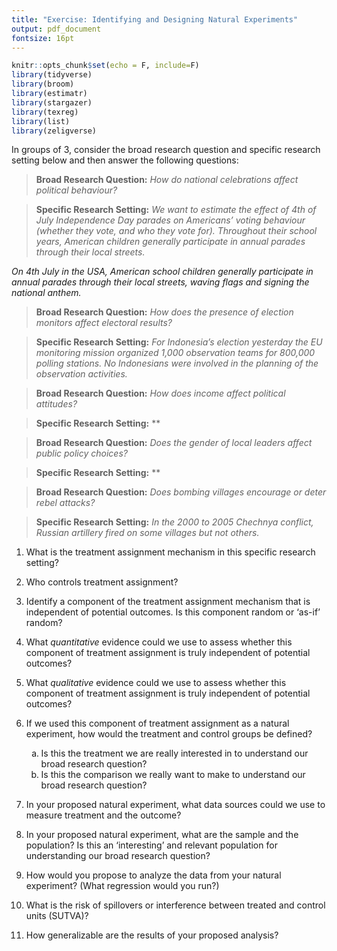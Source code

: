 ```yaml
---
title: "Exercise: Identifying and Designing Natural Experiments"
output: pdf_document
fontsize: 16pt
---
```


```r
knitr::opts_chunk$set(echo = F, include=F)
library(tidyverse)
library(broom)
library(estimatr)
library(stargazer)
library(texreg)
library(list)
library(zeligverse)
```

In groups of 3, consider the broad research question and specific research setting below and then answer the following questions:

> **Broad Research Question:** *How do national celebrations affect political behaviour?*

> **Specific Research Setting:** *We want to estimate the effect of 4th of July Independence Day parades on Americans' voting behaviour (whether they vote, and who they vote for). Throughout their school years, American children generally participate in annual parades through their local streets. *

*On 4th July in the USA, American school children generally participate in annual parades through their local streets, waving flags and signing the national anthem.*

> **Broad Research Question:** *How does the presence of election monitors affect electoral results?*

> **Specific Research Setting:** *For Indonesia's election yesterday the EU monitoring mission organized 1,000 observation teams for 800,000 polling stations. No Indonesians were involved in the planning of the observation activities.*


> **Broad Research Question:** *How does income affect political attitudes?*

> **Specific Research Setting:** **


> **Broad Research Question:** *Does the gender of local leaders affect public policy choices?*

> **Specific Research Setting:** **


> **Broad Research Question:** *Does bombing villages encourage or deter rebel attacks?*

> **Specific Research Setting:** *In the 2000 to 2005 Chechnya conflict, Russian artillery fired on some villages but not others. *


1. What is the treatment assignment mechanism in this specific research setting?

2. Who controls treatment assignment?

2. Identify a component of the treatment assignment mechanism that is independent of potential outcomes. Is this component random or 'as-if' random?

3. What *quantitative* evidence could we use to assess whether this component of treatment assignment is truly independent of potential outcomes?

4. What *qualitative* evidence could we use to assess whether this component of treatment assignment is truly independent of potential outcomes?

5. If we used this component of treatment assignment as a natural experiment, how would the treatment and control groups be defined? 
    (a) Is this the treatment we are really interested in to understand our broad research question?
    (b) Is this the comparison we really want to make to understand our broad research question?

6. In your proposed natural experiment, what data sources could we use to measure treatment and the outcome?

7. In your proposed natural experiment, what are the sample and the population? Is this an 'interesting' and relevant population for understanding our broad research question?

8. How would you propose to analyze the data from your natural experiment? (What regression would you run?)

9. What is the risk of spillovers or interference between treated and control units (SUTVA)?

10. How generalizable are the results of your proposed analysis?

